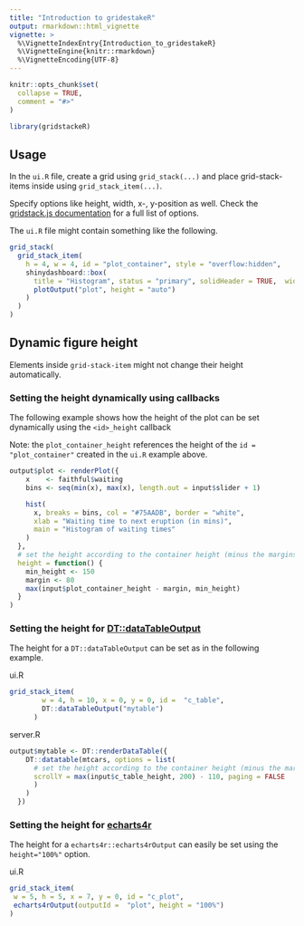 ```yaml
---
title: "Introduction to gridestakeR"
output: rmarkdown::html_vignette
vignette: >
  %\VignetteIndexEntry{Introduction_to_gridestakeR}
  %\VignetteEngine{knitr::rmarkdown}
  %\VignetteEncoding{UTF-8}
---
```


```r
knitr::opts_chunk$set(
  collapse = TRUE,
  comment = "#>"
)
```

```r
library(gridstackeR)
```

## Usage

In the ```ui.R``` file, create a grid using ```grid_stack(...)``` and place grid-stack-items inside using ```grid_stack_item(...)```.

Specify options like height, width, x-, y-position as well. Check the [gridstack.js documentation](https://github.com/gridstack/gridstack.js/tree/master/doc#item-options) for a full list of options.

The ```ui.R``` file might contain something like the following.
```r
grid_stack(
  grid_stack_item(
    h = 4, w = 4, id = "plot_container", style = "overflow:hidden",
    shinydashboard::box(
      title = "Histogram", status = "primary", solidHeader = TRUE,  width = 12, height = "100%",
      plotOutput("plot", height = "auto")
    )
  )
)
```

## Dynamic figure height

Elements inside ```grid-stack-item``` might not change their height automatically.

### Setting the height dynamically using callbacks
The following example shows how the height of the plot can be set dynamically using the ```<id>_height``` callback

Note: the ```plot_container_height``` references the height of the ```id = "plot_container"``` created in the ```ui.R``` example above.


```r
output$plot <- renderPlot({
    x    <- faithful$waiting
    bins <- seq(min(x), max(x), length.out = input$slider + 1)

    hist(
      x, breaks = bins, col = "#75AADB", border = "white", 
      xlab = "Waiting time to next eruption (in mins)", 
      main = "Histogram of waiting times"
    )
  },
  # set the height according to the container height (minus the margins)
  height = function() {
    min_height <- 150
    margin <- 80
    max(input$plot_container_height - margin, min_height)
  }
)
```



### Setting the height for [DT::dataTableOutput](https://rstudio.github.io/DT/)
The height for a ```DT::dataTableOutput``` can be set as in the following example.

ui.R
``` r
grid_stack_item(
        w = 4, h = 10, x = 0, y = 0, id =  "c_table",
        DT::dataTableOutput("mytable")
      )
``` 

server.R
``` r
output$mytable <- DT::renderDataTable({
    DT::datatable(mtcars, options = list(
      # set the height according to the container height (minus the margins)
      scrollY = max(input$c_table_height, 200) - 110, paging = FALSE
      )
    )
  })
```

### Setting the height for [echarts4r](https://github.com/JohnCoene/echarts4r)
The height for a ```echarts4r::echarts4rOutput``` can easily be set using the ```height="100%"``` option.

ui.R
``` r
grid_stack_item(
 w = 5, h = 5, x = 7, y = 0, id = "c_plot",
 echarts4rOutput(outputId =  "plot", height = "100%")
)
``` 
